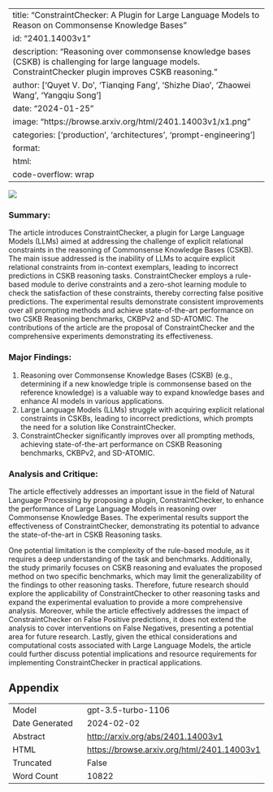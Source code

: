 
---
title: "ConstraintChecker: A Plugin for Large Language Models to Reason on Commonsense Knowledge Bases"
id: "2401.14003v1"
description: "Reasoning over commonsense knowledge bases (CSKB) is challenging for large language models. ConstraintChecker plugin improves CSKB reasoning."
author: ['Quyet V. Do', 'Tianqing Fang', 'Shizhe Diao', 'Zhaowei Wang', 'Yangqiu Song']
date: "2024-01-25"
image: "https://browse.arxiv.org/html/2401.14003v1/x1.png"
categories: ['production', 'architectures', 'prompt-engineering']
format:
  html:
    code-overflow: wrap
---

![](https://browse.arxiv.org/html/2401.14003v1/x1.png)

### **Summary:**
The article introduces ConstraintChecker, a plugin for Large Language Models (LLMs) aimed at addressing the challenge of explicit relational constraints in the reasoning of Commonsense Knowledge Bases (CSKB). The main issue addressed is the inability of LLMs to acquire explicit relational constraints from in-context exemplars, leading to incorrect predictions in CSKB reasoning tasks. ConstraintChecker employs a rule-based module to derive constraints and a zero-shot learning module to check the satisfaction of these constraints, thereby correcting false positive predictions. The experimental results demonstrate consistent improvements over all prompting methods and achieve state-of-the-art performance on two CSKB Reasoning benchmarks, CKBPv2 and SD-ATOMIC. The contributions of the article are the proposal of ConstraintChecker and the comprehensive experiments demonstrating its effectiveness.

### Major Findings:
1. Reasoning over Commonsense Knowledge Bases (CSKB) (e.g., determining if a new knowledge triple is commonsense based on the reference knowledge) is a valuable way to expand knowledge bases and enhance AI models in various applications.
2. Large Language Models (LLMs) struggle with acquiring explicit relational constraints in CSKBs, leading to incorrect predictions, which prompts the need for a solution like ConstraintChecker.
3. ConstraintChecker significantly improves over all prompting methods, achieving state-of-the-art performance on CSKB Reasoning benchmarks, CKBPv2, and SD-ATOMIC.

### Analysis and Critique:
The article effectively addresses an important issue in the field of Natural Language Processing by proposing a plugin, ConstraintChecker, to enhance the performance of Large Language Models in reasoning over Commonsense Knowledge Bases. The experimental results support the effectiveness of ConstraintChecker, demonstrating its potential to advance the state-of-the-art in CSKB Reasoning tasks.

One potential limitation is the complexity of the rule-based module, as it requires a deep understanding of the task and benchmarks. Additionally, the study primarily focuses on CSKB reasoning and evaluates the proposed method on two specific benchmarks, which may limit the generalizability of the findings to other reasoning tasks. Therefore, future research should explore the applicability of ConstraintChecker to other reasoning tasks and expand the experimental evaluation to provide a more comprehensive analysis. Moreover, while the article effectively addresses the impact of ConstraintChecker on False Positive predictions, it does not extend the analysis to cover interventions on False Negatives, presenting a potential area for future research. Lastly, given the ethical considerations and computational costs associated with Large Language Models, the article could further discuss potential implications and resource requirements for implementing ConstraintChecker in practical applications.

## Appendix

|          |          |
|----------|----------|
| Model     | gpt-3.5-turbo-1106       |
| Date Generated     | 2024-02-02       |
| Abstract | [http://arxiv.org/abs/2401.14003v1](http://arxiv.org/abs/2401.14003v1)        |
| HTML     | [https://browse.arxiv.org/html/2401.14003v1](https://browse.arxiv.org/html/2401.14003v1)       |
| Truncated       | False       |
| Word Count       | 10822       |